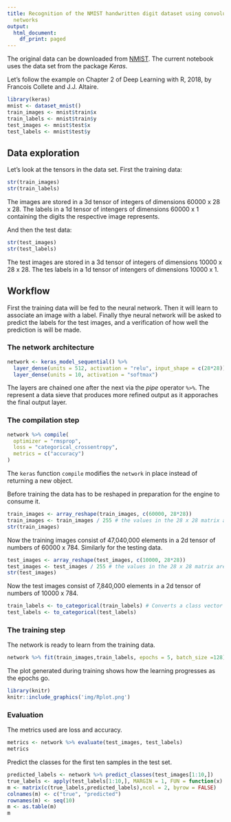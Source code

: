 ```yaml
---
title: Recognition of the NMIST handwritten digit dataset using convolutional neural
  networks
output:
  html_document:
    df_print: paged
---
```


The original data can be downloaded from [NMIST](http://yann.lecun.com/exdb/mnist/).
The current notebook uses the data set from the package *Keras*.


<!-- Try executing this chunk by clicking the *Run* button within the chunk or by placing your cursor inside it and pressing *Ctrl+Shift+Enter*.  -->

<!-- Add a new chunk by clicking the *Insert Chunk* button on the toolbar or by pressing *Ctrl+Alt+I*. -->

<!-- When you save the notebook, an HTML file containing the code and output will be saved alongside it (click the *Preview* button or press *Ctrl+Shift+K* to preview the HTML file). -->

<!-- The preview shows you a rendered HTML copy of the contents of the editor. Consequently, unlike *Knit*, *Preview* does not run any R code chunks. Instead, the output of the chunk when it was last run in the editor is displayed. -->


Let's follow the example on Chapter 2 of Deep Learning with R, 2018, by Francois Collete and J.J. Altaire.


```r
library(keras)
mnist <- dataset_mnist()
train_images <- mnist$train$x
train_labels <- mnist$train$y
test_images <- mnist$test$x
test_labels <- mnist$test$y
```

## Data exploration

Let's look at the tensors in the data set. First the training data:

```r
str(train_images)
str(train_labels)
```

The images are stored in a 3d tensor of integers of dimensions 60000 x 28 x 28.
The labels in a 1d tensor of intengers of dimensions 60000 x 1 containing the digits the respective image represents.

And then the test data:

```r
str(test_images)
str(test_labels)
```

The test images are stored in a 3d tensor of integers of dimensions 10000 x 28 x 28.
The tes labels in a 1d tensor of intengers of dimensions 10000 x 1.


## Workflow

First the training data will be fed to the neural network. Then it will learn to associate an image with a label. Finally thye neural network will be asked to predict the labels for the test images, and a verification of how well the prediction is will be made.

### The network architecture

```r
network <- keras_model_sequential() %>% 
  layer_dense(units = 512, activation = "relu", input_shape = c(28*28)) %>%
  layer_dense(units = 10, activation = "softmax")
```

The layers are chained one after the next via the _pipe_ operator `%>%`. The represent a data sieve that produces more refined output as it apporaches the final output layer.

### The compilation step

```r
network %>% compile(
  optimizer = "rmsprop",
  loss = "categorical_crossentropy",
  metrics = c("accuracy")
)
```

The `keras` function `compile` modifies the `network` in place instead of returning a new object.

Before training the data has to be reshaped in preparation for the engine to consume it.

```r
train_images <- array_reshape(train_images, c(60000, 28*28))
train_images <- train_images / 255 # the values in the 28 x 28 matrix are one of 256 bits
str(train_images)
```
Now the training images consist of 47,040,000 elements in a 2d tensor of numbers of 60000 x 784.
Similarly for the testing data.

```r
test_images <- array_reshape(test_images, c(10000, 28*28))
test_images <- test_images / 255 # the values in the 28 x 28 matrix are one of 256 bits
str(test_images)
```

Now the test images consist of 7,840,000 elements in a 2d tensor of numbers of 10000 x 784.

```r
train_labels <- to_categorical(train_labels) # Converts a class vector (integers) to binary class matrix. 
test_labels <- to_categorical(test_labels)
```

### The training step

The network is ready to learn from the training data.

```r
network %>% fit(train_images,train_labels, epochs = 5, batch_size =128)
```


The plot generated during training shows how the learning progresses as the epochs go.
```r
library(knitr)
knitr::include_graphics('img/Rplot.png')
```



### Evaluation

The metrics used are loss and accuracy.

```r
metrics <- network %>% evaluate(test_images, test_labels)
metrics
```

Predict the classes for the first ten samples in the test set.

```r
predicted_labels <- network %>% predict_classes(test_images[1:10,])
true_labels <- apply(test_labels[1:10,], MARGIN = 1, FUN = function(x) {c(0,1,2,3,4,5,6,7,8,9)[x == 1]})
m <- matrix(c(true_labels,predicted_labels),ncol = 2, byrow = FALSE)
colnames(m) <- c("true", "predicted")
rownames(m) <- seq(10)
m <- as.table(m)
m
```